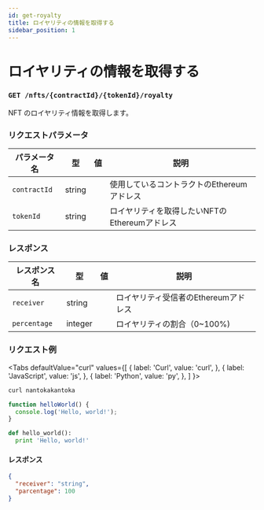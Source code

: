 ```yaml
---
id: get-royalty
title: ロイヤリティの情報を取得する
sidebar_position: 1
---
```


# ロイヤリティの情報を取得する

### `GET /nfts/{contractId}/{tokenId}/royalty`

NFT のロイヤリティ情報を取得します。

### リクエストパラメータ
|パラメータ名|型|値|説明|
|--|--|--|--|
|`contractId`|string||使用しているコントラクトのEthereumアドレス|
|`tokenId`|string||ロイヤリティを取得したいNFTのEthereumアドレス|

### レスポンス
|レスポンス名|型|値|説明|
|--|--|:--:|--|
|`receiver`|string||ロイヤリティ受信者のEthereumアドレス|
|`percentage`|integer||ロイヤリティの割合（0~100%)|

### リクエスト例
<Tabs
  defaultValue="curl"
  values={[
    { label: 'Curl', value: 'curl', },
    { label: 'JavaScript', value: 'js', },
    { label: 'Python', value: 'py', },
  ]
}>
<TabItem value="curl">

```bash
curl nantokakantoka
```

</TabItem>
<TabItem value="js">

```js
function helloWorld() {
  console.log('Hello, world!');
}
```

</TabItem>
<TabItem value="py">

```py
def hello_world():
  print 'Hello, world!'
```

</TabItem>
</Tabs>

#### レスポンス

```json
{
  "receiver": "string",
  "parcentage": 100
}
```